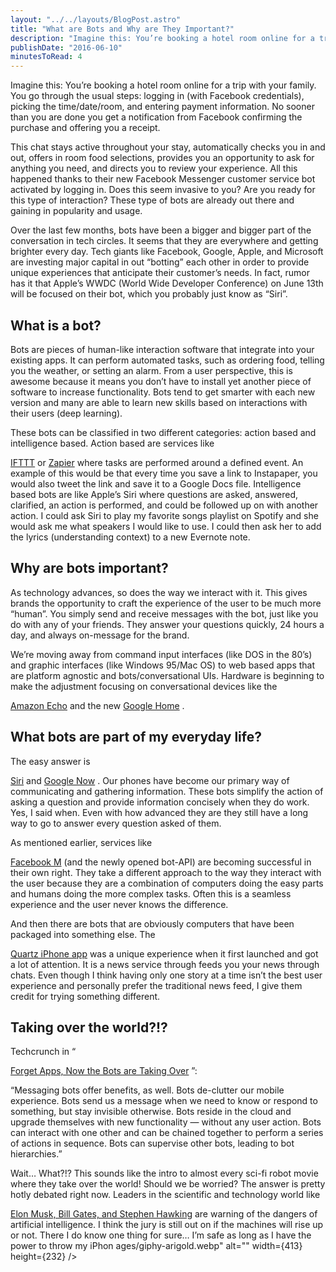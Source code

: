 ```yaml
---
layout: "../../layouts/BlogPost.astro"
title: "What are Bots and Why are They Important?"
description: "Imagine this: You’re booking a hotel room online for a trip with your family. You go through the usual steps: logging in (with Facebook credentials), picking the time/date/room, and entering payment information. No sooner than you are done you get a notification from Facebook confirming the purchase and offering you a receipt.\n\n\nThis chat stays active throughout your stay, automatically checks you in and out, offers in room food selections, provides you an opportunity to ask for anything you nee"
publishDate: "2016-06-10"
minutesToRead: 4
---
```


<p>Imagine this: You’re booking a hotel room online for a trip with your family. You go through the usual steps: logging in (with Facebook credentials), picking the time/date/room, and entering payment information. No sooner than you are done you get a notification from Facebook confirming the purchase and offering you a receipt.</p>
<p>This chat stays active throughout your stay, automatically checks you in and out, offers in room food selections, provides you an opportunity to ask for anything you need, and directs you to review your experience. All this happened thanks to their new Facebook Messenger customer service bot activated by logging in. Does this seem invasive to you? Are you ready for this type of interaction? These type of bots are already out there and gaining in popularity and usage.</p>
<MDXImage src="/images/giphy-tumblr.webp" alt="ut there and gaining in popularity and usage - Giphy Tumblr" width={500} height={281} />
<p>Over the last few months, bots have been a bigger and bigger part of the conversation in tech circles. It seems that they are everywhere and getting brighter every day. Tech giants like Facebook, Google, Apple, and Microsoft are investing major capital in out “botting” each other in order to provide unique experiences that anticipate their customer’s needs. In fact, rumor has it that Apple’s WWDC (World Wide Developer Conference) on June 13th will be focused on their bot, which you probably just know as “Siri”.</p>
<h2 id="what-is-a-bot">What is a bot?</h>
</h2>
<p>Bots are pieces of human-like interaction software that integrate into your existing apps. It can perform automated tasks, such as ordering food, telling you the weather, or setting an alarm. From a user perspective, this is awesome because it means you don’t have to install yet another piece of software to increase functionality. Bots tend to get smarter with each new version and many are able to learn new skills based on interactions with their users (deep learning).</p>
<p>These bots can be classified in two different categories: action based and intelligence based. Action based are services like </p>
<a href="http://www.ifttt.com/?ref="antonsten".com" target="_blank">IFTTT</a>
 or 
<a href="http://www.zapier.com/?ref="antonsten".com" target="_blank">Zapier</a>
 where tasks are performed around a defined event. An example of this would be that every time you save a link to Instapaper, you would also tweet the link and save it to a Google Docs file. Intelligence based bots are like Apple’s Siri where questions are asked, answered, clarified, an action is performed, and could be followed up on with another action. I could ask Siri to play my favorite songs playlist on Spotify and she would ask me what speakers I would like to use. I could then ask her to add the lyrics (understanding context) to a new Evernote note.</p>
<h2 id="why-are-bots-important">Why are bots important?</h>
</h2>
<p>As technology advances, so does the way we interact with it. This gives brands the opportunity to craft the experience of the user to be much more “human”. You simply send and receive messages with the bot, just like you do with any of your friends. They answer your questions quickly, 24 hours a day, and always on-message for the brand.</p>
<p>We’re moving away from command input interfaces (like DOS in the 80’s) and graphic interfaces (like Windows 95/Mac OS) to web based apps that are platform agnostic and bots/conversational UIs. Hardware is beginning to make the adjustment focusing on conversational devices like the </p>
<a href="http://www.amazon.com/Amazon-Echo-Bluetooth-Speaker-with-WiFi-Alexa/dp/B00X4WHP5E?ref="antonsten".com" target="_blank">Amazon Echo</a>
 and the new 
<a href="https://home.google.com/?ref="antonsten".com" target="_blank">Google Home</a>
 .</p>
<h2 id="what-bots-are-part-of-my-everyday-life">What bots are part of my everyday life?</h>
</h2>
<p>The easy answer is </p>
<a href="http://www.apple.com/ios/siri/?ref="antonsten".com" target="_blank">Siri</a>
 and 
<a href="https://www.google.com/landing/now/?ref="antonsten".com" target="_blank">Google Now</a>
 . Our phones have become our primary way of communicating and gathering information. These bots simplify the action of asking a question and provide information concisely when they do work. Yes, I said when. Even with how advanced they are they still have a long way to go to answer every question asked of them.</p>
<p>As mentioned earlier, services like </p>
<a href="http://www.theverge.com/2015/10/26/9605526/facebook-m-hands-on-personal-assistant-ai?ref="antonsten".com" target="_blank">Facebook M</a>
 (and the newly opened bot-API) are becoming successful in their own right. They take a different approach to the way they interact with the user because they are a combination of computers doing the easy parts and humans doing the more complex tasks. Often this is a seamless experience and the user never knows the difference.</p>
<p>And then there are bots that are obviously computers that have been packaged into something else. The </p>
<a href="http://qz.com/613700/its-here-quartzs-first-news-app-for-iphone/?ref="antonsten".com" target="_blank">Quartz iPhone app</a>
 was a unique experience when it first launched and got a lot of attention. It is a news service through feeds you your news through chats. Even though I think having only one story at a time isn’t the best user experience and personally prefer the traditional news feed, I give them credit for trying something different.</p>
<h2 id="taking-over-the-world">Taking over the world?!?</h>
</h2>
<p>Techcrunch in “ </p>
<a href="http://techcrunch.com/2015/09/29/forget-apps-now-the-bots-take-over/?ref="antonsten".com" target="_blank">Forget Apps, Now the Bots are Taking Over</a>
 ”:</p>
<div class="blockquote">
</div>
<div>
<p>“Messaging bots offer benefits, as well. Bots de-clutter our mobile experience. Bots send us a message when we need to know or respond to something, but stay invisible otherwise. Bots reside in the cloud and upgrade themselves with new functionality — without any user action. Bots can interact with one other and can be chained together to perform a series of actions in sequence. Bots can supervise other bots, leading to bot hierarchies.” </p>
</div>
<p>Wait… What?!? This sounds like the intro to almost every sci-fi robot movie where they take over the world! Should we be worried? The answer is pretty hotly debated right now. Leaders in the scientific and technology world like </p>
<a href="http://observer.com/2015/08/stephen-hawking-elon-musk-and-bill-gates-warn-about-artificial-intelligence/?ref="antonsten".com" target="_blank">Elon Musk, Bill Gates, and Stephen Hawking</a>
 are warning of the dangers of artificial intelligence. I think the jury is still out on if the machines will rise up or not. There I do know one thing for sure… I’m safe as long as I have the power to throw my iPhon 
<MDXImage src="/images/giphy-arigold.webp" alt="safe as long as I have the power to throw my... - Giphy Arigold" width={413} height={232} />ages/giphy-arigold.webp" alt="" width={413} height={232} />
